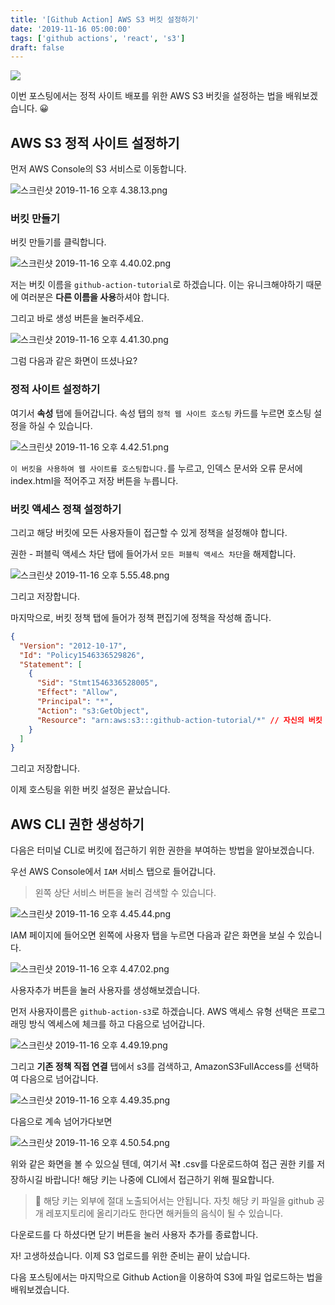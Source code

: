 ```yaml
---
title: '[Github Action] AWS S3 버킷 설정하기'
date: '2019-11-16 05:00:00'
tags: ['github actions', 'react', 's3']
draft: false
---
```


![](https://velog.velcdn.com/post-images/loakick/9e868460-0816-11ea-96f1-e34b08653fe7/-2019-11-16-11.10.55.png)

이번 포스팅에서는 정적 사이트 배포를 위한 AWS S3 버킷을 설정하는 법을 배워보겠습니다. 😀

## AWS S3 정적 사이트 설정하기

먼저 AWS Console의 S3 서비스로 이동합니다.

![스크린샷 2019-11-16 오후 4.38.13.png](https://images.velog.io/post-images/loakick/2ca439e0-0844-11ea-991a-cda7e3032f04/-2019-11-16-4.38.13.png)

### 버킷 만들기

버킷 만들기를 클릭합니다.

![스크린샷 2019-11-16 오후 4.40.02.png](https://images.velog.io/post-images/loakick/5114fdf0-0844-11ea-bf9d-db5436d09a81/-2019-11-16-4.40.02.png)

저는 버킷 이름을 `github-action-tutorial`로 하겠습니다. 이는 유니크해야하기 때문에 여러분은 **다른 이름을 사용**하셔야 합니다.

그리고 바로 생성 버튼을 눌러주세요.

![스크린샷 2019-11-16 오후 4.41.30.png](https://images.velog.io/post-images/loakick/8c0222d0-0844-11ea-991a-cda7e3032f04/-2019-11-16-4.41.30.png)

그럼 다음과 같은 화면이 뜨셨나요?

### 정적 사이트 설정하기

여기서 **속성** 탭에 들어갑니다.
속성 탭의 `정적 웹 사이트 호스팅` 카드를 누르면 호스팅 설정을 하실 수 있습니다.

![스크린샷 2019-11-16 오후 4.42.51.png](https://images.velog.io/post-images/loakick/c2077b50-0844-11ea-991a-cda7e3032f04/-2019-11-16-4.42.51.png)

`이 버킷을 사용하여 웹 사이트를 호스팅합니다.`를 누르고, 인덱스 문서와 오류 문서에 index.html을 적어주고 저장 버튼을 누릅니다.

### 버킷 액세스 정책 설정하기

그리고 해당 버킷에 모든 사용자들이 접근할 수 있게 정책을 설정해야 합니다.

권한 - 퍼블릭 액세스 차단 탭에 들어가서 `모든 퍼블릭 액세스 차단`을 해제합니다.

![스크린샷 2019-11-16 오후 5.55.48.png](https://images.velog.io/post-images/loakick/26857320-084f-11ea-803d-d37c7bc23ae5/-2019-11-16-5.55.48.png)

그리고 저장합니다.

마지막으로, 버킷 정책 탭에 들어가 정책 편집기에 정책을 작성해 줍니다.

```json
{
  "Version": "2012-10-17",
  "Id": "Policy1546336529826",
  "Statement": [
    {
      "Sid": "Stmt1546336528005",
      "Effect": "Allow",
      "Principal": "*",
      "Action": "s3:GetObject",
      "Resource": "arn:aws:s3:::github-action-tutorial/*" // 자신의 버킷 이름으로 변경해주세요.
    }
  ]
}
```

그리고 저장합니다.

이제 호스팅을 위한 버킷 설정은 끝났습니다.

## AWS CLI 권한 생성하기

다음은 터미널 CLI로 버킷에 접근하기 위한 권한을 부여하는 방법을 알아보겠습니다.

우선 AWS Console에서 `IAM` 서비스 탭으로 들어갑니다.

> 왼쪽 상단 서비스 버튼을 눌러 검색할 수 있습니다.

![스크린샷 2019-11-16 오후 4.45.44.png](https://images.velog.io/post-images/loakick/2f7a47d0-0845-11ea-991a-cda7e3032f04/-2019-11-16-4.45.44.png)

IAM 페이지에 들어오면 왼쪽에 사용자 탭을 누르면 다음과 같은 화면을 보실 수 있습니다.

![스크린샷 2019-11-16 오후 4.47.02.png](https://images.velog.io/post-images/loakick/5947ba20-0845-11ea-991a-cda7e3032f04/-2019-11-16-4.47.02.png)

사용자추가 버튼을 눌러 사용자를 생성해보겠습니다.

먼저 사용자이름은 `github-action-s3`로 하겠습니다.
AWS 액세스 유형 선택은 프로그래밍 방식 엑세스에 체크를 하고 다음으로 넘어갑니다.

![스크린샷 2019-11-16 오후 4.49.19.png](https://images.velog.io/post-images/loakick/a8ea1460-0845-11ea-bf9d-db5436d09a81/-2019-11-16-4.49.19.png)

그리고 **기존 정책 직접 연결** 탭에서 s3를 검색하고, AmazonS3FullAccess를 선택하여 다음으로 넘어갑니다.

![스크린샷 2019-11-16 오후 4.49.35.png](https://images.velog.io/post-images/loakick/af00c3d0-0845-11ea-bf9d-db5436d09a81/-2019-11-16-4.49.35.png)

다음으로 계속 넘어가다보면

![스크린샷 2019-11-16 오후 4.50.54.png](https://images.velog.io/post-images/loakick/e83e63f0-0845-11ea-991a-cda7e3032f04/-2019-11-16-4.50.54.png)

위와 같은 화면을 볼 수 있으실 텐데, 여기서 꼭❗ .csv를 다운로드하여 접근 권한 키를 저장하시길 바랍니다! 해당 키는 나중에 CLI에서 접근하기 위해 필요합니다.

> 🚧 해당 키는 외부에 절대 노출되어서는 안됩니다. 자칫 해당 키 파일을 github 공개 레포지토리에 올리기라도 한다면 해커들의 음식이 될 수 있습니다.

다운로드를 다 하셨다면 닫기 버튼을 눌러 사용자 추가를 종료합니다.

자! 고생하셨습니다. 이제 S3 업로드를 위한 준비는 끝이 났습니다.

다음 포스팅에서는 마지막으로 Github Action을 이용하여 S3에 파일 업로드하는 법을 배워보겠습니다.
